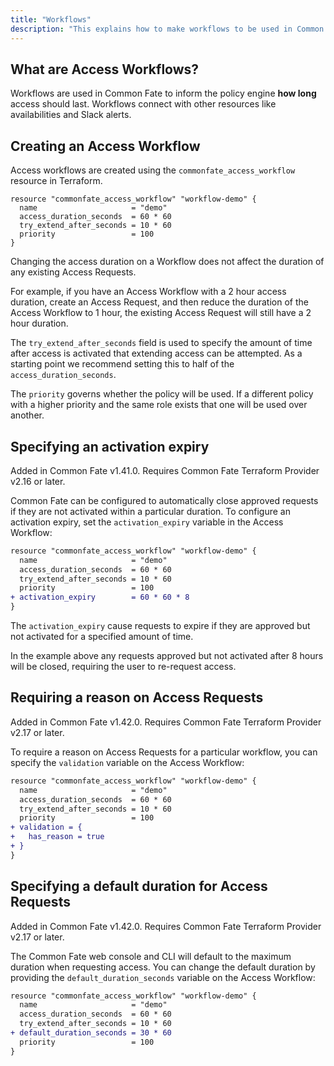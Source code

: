 ```yaml
---
title: "Workflows"
description: "This explains how to make workflows to be used in Common Fate."
---
```


## What are Access Workflows?

Workflows are used in Common Fate to inform the policy engine **how long** access should last. Workflows connect with other resources like availabilities and Slack alerts.

## Creating an Access Workflow

Access workflows are created using the `commonfate_access_workflow` resource in Terraform.

```hcl workflow.tf
resource "commonfate_access_workflow" "workflow-demo" {
  name                     = "demo"
  access_duration_seconds  = 60 * 60
  try_extend_after_seconds = 10 * 60
  priority                 = 100
}
```

<Info>
Changing the access duration on a Workflow does not affect the duration of any existing Access Requests.

For example, if you have an Access Workflow with a 2 hour access duration, create an Access Request, and then reduce the duration of the Access Workflow to 1 hour, the existing Access Request will still have a 2 hour duration.

</Info>

The `try_extend_after_seconds` field is used to specify the amount of time after access is activated that extending access can be attempted. As a starting point we recommend setting this to half of the `access_duration_seconds`.

The `priority` governs whether the policy will be used. If a different policy with a higher priority and the same role exists that one will be used over another.

## Specifying an activation expiry

<Note>
Added in Common Fate v1.41.0. Requires Common Fate Terraform Provider v2.16 or later.
</Note>

Common Fate can be configured to automatically close approved requests if they are not activated within a particular duration. To configure an activation expiry, set the `activation_expiry` variable in the Access Workflow:

```diff
resource "commonfate_access_workflow" "workflow-demo" {
  name                     = "demo"
  access_duration_seconds  = 60 * 60
  try_extend_after_seconds = 10 * 60
  priority                 = 100
+ activation_expiry        = 60 * 60 * 8
}
```

The `activation_expiry` cause requests to expire if they are approved but not activated for a specified amount of time.

In the example above any requests approved but not activated after 8 hours will be closed, requiring the user to re-request access.

## Requiring a reason on Access Requests

<Note>
Added in Common Fate v1.42.0. Requires Common Fate Terraform Provider v2.17 or later.
</Note>

To require a reason on Access Requests for a particular workflow, you can specify the `validation` variable on the Access Workflow:

```diff
resource "commonfate_access_workflow" "workflow-demo" {
  name                     = "demo"
  access_duration_seconds  = 60 * 60
  try_extend_after_seconds = 10 * 60
  priority                 = 100
+ validation = {
+   has_reason = true
+ }
}
```

## Specifying a default duration for Access Requests

<Note>
Added in Common Fate v1.42.0. Requires Common Fate Terraform Provider v2.17 or later.
</Note>

The Common Fate web console and CLI will default to the maximum duration when requesting access. You can change the default duration by providing the `default_duration_seconds` variable on the Access Workflow:

```diff
resource "commonfate_access_workflow" "workflow-demo" {
  name                     = "demo"
  access_duration_seconds  = 60 * 60
  try_extend_after_seconds = 10 * 60
+ default_duration_seconds = 30 * 60
  priority                 = 100
}
```
